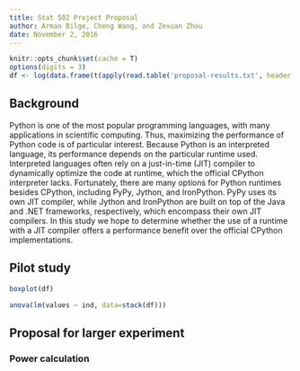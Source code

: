 ```yaml
---
title: Stat 502 Project Proposal
author: Arman Bilge, Cheng Wang, and Zexuan Zhou
date: November 2, 2016
---
```


```r
knitr::opts_chunk$set(cache = T)
options(digits = 3)
df <- log(data.frame(t(apply(read.table('proposal-results.txt', header = T), 1, function(x) x / x[1]))))
```

## Background

Python is one of the most popular programming languages, with many applications in scientific computing.
Thus, maximizing the performance of Python code is of particular interest.
Because Python is an interpreted language, its performance depends on the particular runtime used.
Interpreted languages often rely on a just-in-time (JIT) compiler to dynamically optimize the code at runtime, which the official CPython interpreter lacks.
Fortunately, there are many options for Python runtimes besides CPython, including PyPy, Jython, and IronPython.
PyPy uses its own JIT compiler, while Jython and IronPython are built on top of the Java and .NET frameworks, respectively, which encompass their own JIT compilers.
In this study we hope to determine whether the use of a runtime with a JIT compiler offers a performance benefit over the official CPython implementations.

## Pilot study



```r
boxplot(df)
```

```r
anova(lm(values ~ ind, data=stack(df)))
```

## Proposal for larger experiment



### Power calculation

